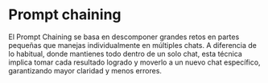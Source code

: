 # Prompt chaining {.unnumbered}

El Prompt Chaining se basa en descomponer grandes retos en partes pequeñas que manejas individualmente en múltiples chats. A diferencia de lo habitual, donde mantienes todo dentro de un solo chat, esta técnica implica tomar cada resultado logrado y moverlo a un nuevo chat específico, garantizando mayor claridad y menos errores.

